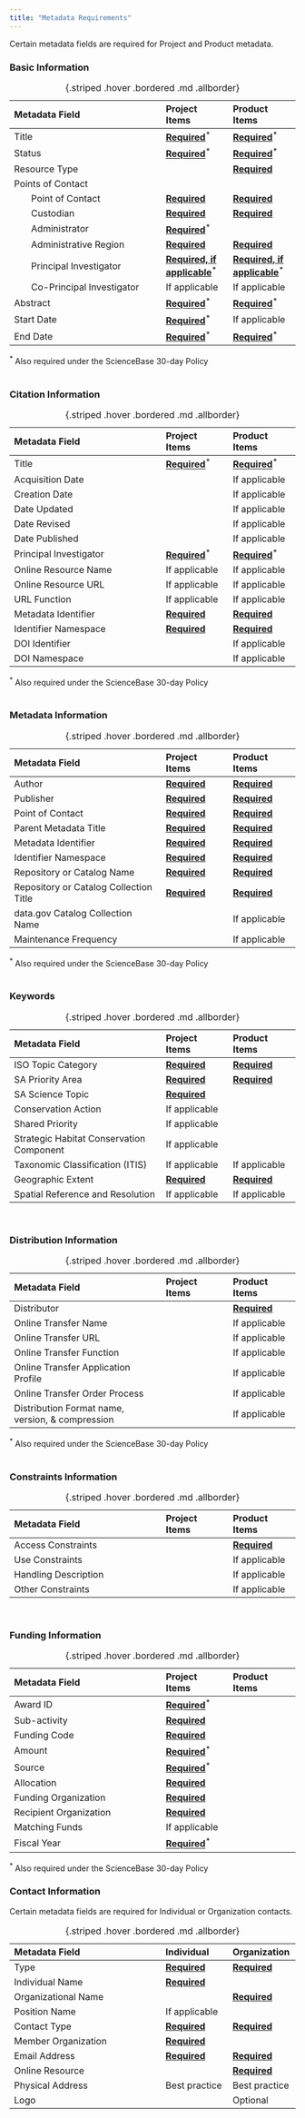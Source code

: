 ```yaml
---
title: "Metadata Requirements"
---
```


Certain metadata fields are required for Project and Product metadata. 

### Basic Information    

| Metadata Field                | Project Items   | Product Items   |
|:------------------------------|:-------------|:-------------|
| Title                        | [**Required**](project_records/main_tab_project.qmd#title)^\*^                           | [**Required**](product_records/main_tab_product.qmd#title)^\*^                         |
| Status                       | [**Required**](project_records/main_tab_project.qmd#status)^\*^                         | [**Required**](product_records/main_tab_product.qmd#status)^\*^                         |
| Resource Type                |                                                                                         | [**Required**](product_records/main_tab_product.qmd#resource-types)                     |
| Points of Contact            |                                                                                         |                                                                                         |
|        Point of Contact          | [**Required**](project_records/main_tab_project.qmd#point-of-contacts)                  | [**Required**](product_records/main_tab_product.qmd#point-of-contacts)                  |
|        Custodian                 | [**Required**](project_records/main_tab_project.qmd#point-of-contacts)                  | [**Required**](product_records/main_tab_product.qmd#point-of-contacts)                  |
|        Administrator             | [**Required**](project_records/main_tab_project.qmd#point-of-contacts)^\*^                |                                                                                       |
|        Administrative Region     | [**Required**](project_records/main_tab_project.qmd#point-of-contacts)                  | [**Required**](product_records/main_tab_product.qmd#point-of-contacts)                  |
|        Principal Investigator    | [**Required, if applicable**](project_records/main_tab_project.qmd#point-of-contacts)^\*^ | [**Required, if applicable**](product_records/main_tab_product.qmd#point-of-contacts)^\*^ |
|        Co-Principal Investigator | If applicable                                                                           | If applicable                                                                        |
| Abstract                     | [**Required**](project_records/main_tab_project.qmd#abstract)^\*^                         | [**Required**](product_records/main_tab_product.qmd#abstract)^\*^                    |
| Start Date                   | [**Required**](project_records/main_tab_project.qmd#time-period)^\*^                      | If applicable                                                                        |
| End Date                     | [**Required**](project_records/main_tab_project.qmd#time-period)^\*^                      | [**Required**](product_records/main_tab_product.qmd#time-period)^\*^                 |
: {.striped .hover .bordered .md .allborder} 

^\*^ Also required under the ScienceBase 30-day Policy    
<br/>   

### Citation Information    
| Metadata Field                | Project Items   | Product Items   |
|:------------------------------|:-------------|:-------------|
| Title                  | [**Required**](project_records/main_tab_project.qmd#title)^\*^             | [**Required**](project_records/main_tab_project.qmd#title)^\*^           |
| Acquisition Date       |                                                                            | If applicable                                                              |
| Creation Date          |                                                                            | If applicable                                                              |
| Date Updated           |                                                                            | If applicable                                                              |
| Date Revised           |                                                                            | If applicable                                                              |
| Date Published         |                                                                            | If applicable                                                              |
| Principal Investigator | [**Required**](project_records/main_tab_project.qmd#responsible-parties)^\*^ | [**Required**](product_records/main_tab_product.qmd#responsible-parties)^\*^ |
| Online Resource Name   | If applicable                                                              | If applicable                                                              |
| Online Resource URL    | If applicable                                                              | If applicable                                                              |
| URL Function           | If applicable                                                              | If applicable                                                              |
| Metadata Identifier    | [**Required**](project_records/main_tab_project.qmd#responsible-parties)   | [**Required**](product_records/main_tab_product.qmd#responsible-parties)   |
| Identifier Namespace   | [**Required**](project_records/main_tab_project.qmd#responsible-parties)   | [**Required**](product_records/main_tab_product.qmd#responsible-parties)   |
| DOI Identifier         |                                                                            | If applicable                                                              |
| DOI Namespace          |                                                                            | If applicable                                                              |
: {.striped .hover .bordered .md .allborder}   

^\*^ Also required under the ScienceBase 30-day Policy   
<br/>

### Metadata Information    
| Metadata Field                | Project Items   | Product Items   |
|:------------------------------|:-------------|:-------------|
| Author                                 | [**Required**](project_records/metadata_tab_project.qmd#metadata-contacts) | [**Required**](product_records/metadata_tab_product.qmd#metadata-contacts) |
| Publisher                              | [**Required**](project_records/metadata_tab_project.qmd#metadata-contacts) | [**Required**](product_records/metadata_tab_product.qmd#metadata-contacts) |
| Point of Contact                       | [**Required**](project_records/metadata_tab_project.qmd#metadata-contacts) | [**Required**](product_records/metadata_tab_product.qmd#metadata-contacts) |
| Parent Metadata Title                  | [**Required**](project_records/metadata_tab_project.qmd#parent-metadata)   | [**Required**](product_records/metadata_tab_product.qmd#parent-metadata)   |
| Metadata Identifier                    | [**Required**](project_records/metadata_tab_project.qmd#metadata-identifier) | [**Required**](product_records/metadata_tab_product.qmd#metadata-identifier) |
| Identifier Namespace                   | [**Required**](project_records/metadata_tab_project.qmd#metadata-identifier) | [**Required**](product_records/metadata_tab_product.qmd#metadata-identifier) |
| Repository or Catalog Name             | [**Required**](project_records/metadata_tab_project.qmd#metadata-repositories) | [**Required**](product_records/metadata_tab_product.qmd#metadata-repositories) |
| Repository or Catalog Collection Title | [**Required**](project_records/metadata_tab_project.qmd#metadata-repositories) | [**Required**](project_records/metadata_tab_project.qmd#metadata-repositories) |
| data.gov Catalog Collection Name       |                                                                            | If applicable                                                              |
| Maintenance Frequency                  |                                                                            | If applicable                                                              |
: {.striped .hover .bordered .md .allborder}   

^\*^ Also required under the ScienceBase 30-day Policy   
<br/>    

### Keywords    
| Metadata Field                | Project Items   | Product Items   |
|:------------------------------|:-------------|:-------------|
| ISO Topic Category                       | [**Required**](project_records/keywords_tab_project.qmd#iso-topic-category-required) | [**Required**](product_records/keywords_tab_product.qmd#iso-topic-category-required)  |
| SA Priority Area                         | [**Required**](project_records/keywords_tab_project.qmd#sa-priority-area-required)   | [**Required**](project_records/keywords_tab_project.qmd#sa-priority-area-required)    |
| SA Science Topic                         | [**Required**](project_records/keywords_tab_project.qmd#science-topic-required)      |                  |
| Conservation Action                      | If applicable    |                  |
| Shared Priority                          | If applicable    |                  |
| Strategic Habitat Conservation Component | If applicable    |                  |
| Taxonomic Classification (ITIS)          | If applicable    | If applicable    |
| Geographic Extent                        | [**Required**](project_records/keywords_tab_project.qmd)   | [**Required**](product_records/keywords_tab_product.qmd)   |
| Spatial Reference and Resolution         | If applicable    | If applicable    |
: {.striped .hover .bordered .md .allborder}   

<br/>    

### Distribution Information    
| Metadata Field                | Project Items   | Product Items   |
|:------------------------------|:-------------|:-------------|
| Distributor                                      |                  | [**Required**](distribution_tab_product.qmd#distributor)     |
| Online Transfer Name                             |                  | If applicable    |
| Online Transfer URL                              |                  | If applicable    |
| Online Transfer Function                         |                  | If applicable    |
| Online Transfer Application Profile              |                  | If applicable    |
| Online Transfer Order Process                    |                  | If applicable    |
| Distribution Format name, version, & compression |                  | If applicable    |
: {.striped .hover .bordered .md .allborder}   

^\*^ Also required under the ScienceBase 30-day Policy   
<br/>

### Constraints Information    
| Metadata Field                | Project Items   | Product Items   |
|:------------------------------|:-------------|:-------------|
| Access Constraints   |                  | [**Required**](constraints_tab_product.qmd#legal)     |
| Use Constraints      |                  | If applicable    |
| Handling Description |                  | If applicable    |
| Other Constraints    |                  | If applicable    |
: {.striped .hover .bordered .md .allborder}   

<br/>    

### Funding Information
| Metadata Field                | Project Items   | Product Items   |
|:------------------------------|:-------------|:-------------|
| Award ID               | [**Required**](funding_tab_project.qmd#award-id-required)^\*^ |            | 
| Sub-activity           | [**Required**](funding_tab_project.qmd#fws-sub-activity-funding-codes-agreement-type-best-practice)     |            | 
| Funding Code           | [**Required**](funding_tab_project.qmd#fws-sub-activity-funding-codes-agreement-type-best-practice)     |            | 
| Amount                 | [**Required**](funding_tab_project.qmd#amount-required)^\*^ |            | 
| Source                 | [**Required**](funding_tab_project.qmd#source-required)^\*^ |            | 
| Allocation             | [**Required**](funding_tab_project.qmd#marked-funding)     |            | 
| Funding Organization   | [**Required**](funding_tab_project.qmd#marked-funding)     |            | 
| Recipient Organization | [**Required**](funding_tab_project.qmd#recipient-required)     |            | 
| Matching Funds         | If applicable    |            | 
| Fiscal Year            | [**Required**](funding_tab_project.qmd#dates-required)^\*^ |            | 
: {.striped .hover .bordered .md .allborder}   

^\*^ Also required under the ScienceBase 30-day Policy
<br/> 

### Contact Information    
Certain metadata fields are required for Individual or Organization contacts.  

| Metadata Field                | Individual    | Organization    |
|:------------------------------|:-------------|:-------------|
| Type                | [**Required**](contact_records/individual_contacts.qmd#create-a-new-contact)     | [**Required**](contact_records/organization_contacts.qmd#create-a-new-contact)     |
| Individual Name     | [**Required**](contact_records/individual_contacts.qmd#create-a-new-contact)     |                                                                    |
| Organizational Name |                                                                  | [**Required**](contact_records/organization_contacts.qmd#create-a-new-contact)     |
| Position Name       | If applicable                                                    |                                                                    |
| Contact Type        | [**Required**](contact_records/individual_contacts.qmd#create-a-new-contact)     | [**Required**](contact_records/organization_contacts.qmd#create-a-new-contact)     |
| Member Organization | [**Required**](contact_records/individual_contacts.qmd#create-a-new-contact)     |                                                                    |
| Email Address       | [**Required**](contact_records/individual_contacts.qmd#create-a-new-contact)     | [**Required**](contact_records/organization_contacts.qmd#create-a-new-contact)     |
| Online Resource     |                                                                  | [**Required**](contact_records/organization_contacts.qmd#create-a-new-contact)     |
| Physical Address    | Best practice                                                    | Best practice                                                      |
| Logo                |                                                                  | Optional                                                           |
: {.striped .hover .bordered .md .allborder}   

<br/>
